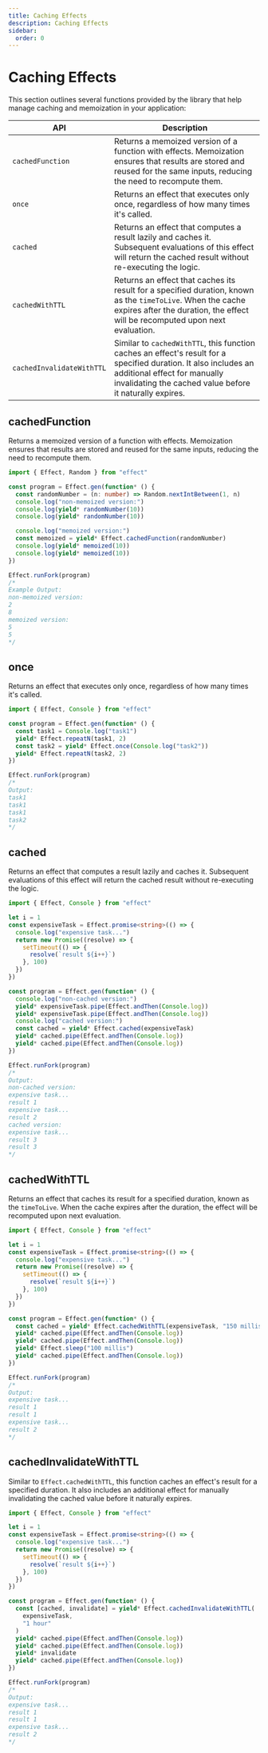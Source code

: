 ```yaml
---
title: Caching Effects
description: Caching Effects
sidebar:
  order: 0
---
```


# Caching Effects

This section outlines several functions provided by the library that help manage caching and memoization in your application:

| API                       | Description                                                                                                                                                                                                 |
| ------------------------- | ----------------------------------------------------------------------------------------------------------------------------------------------------------------------------------------------------------- |
| `cachedFunction`          | Returns a memoized version of a function with effects. Memoization ensures that results are stored and reused for the same inputs, reducing the need to recompute them.                                     |
| `once`                    | Returns an effect that executes only once, regardless of how many times it's called.                                                                                                                        |
| `cached`                  | Returns an effect that computes a result lazily and caches it. Subsequent evaluations of this effect will return the cached result without re-executing the logic.                                          |
| `cachedWithTTL`           | Returns an effect that caches its result for a specified duration, known as the `timeToLive`. When the cache expires after the duration, the effect will be recomputed upon next evaluation.                |
| `cachedInvalidateWithTTL` | Similar to `cachedWithTTL`, this function caches an effect's result for a specified duration. It also includes an additional effect for manually invalidating the cached value before it naturally expires. |

## cachedFunction

Returns a memoized version of a function with effects. Memoization ensures that results are stored and reused for the same inputs, reducing the need to recompute them.

```ts twoslash
import { Effect, Random } from "effect"

const program = Effect.gen(function* () {
  const randomNumber = (n: number) => Random.nextIntBetween(1, n)
  console.log("non-memoized version:")
  console.log(yield* randomNumber(10))
  console.log(yield* randomNumber(10))

  console.log("memoized version:")
  const memoized = yield* Effect.cachedFunction(randomNumber)
  console.log(yield* memoized(10))
  console.log(yield* memoized(10))
})

Effect.runFork(program)
/*
Example Output:
non-memoized version:
2
8
memoized version:
5
5
*/
```

## once

Returns an effect that executes only once, regardless of how many times it's called.

```ts twoslash
import { Effect, Console } from "effect"

const program = Effect.gen(function* () {
  const task1 = Console.log("task1")
  yield* Effect.repeatN(task1, 2)
  const task2 = yield* Effect.once(Console.log("task2"))
  yield* Effect.repeatN(task2, 2)
})

Effect.runFork(program)
/*
Output:
task1
task1
task1
task2
*/
```

## cached

Returns an effect that computes a result lazily and caches it. Subsequent evaluations of this effect will return the cached result without re-executing the logic.

```ts twoslash
import { Effect, Console } from "effect"

let i = 1
const expensiveTask = Effect.promise<string>(() => {
  console.log("expensive task...")
  return new Promise((resolve) => {
    setTimeout(() => {
      resolve(`result ${i++}`)
    }, 100)
  })
})

const program = Effect.gen(function* () {
  console.log("non-cached version:")
  yield* expensiveTask.pipe(Effect.andThen(Console.log))
  yield* expensiveTask.pipe(Effect.andThen(Console.log))
  console.log("cached version:")
  const cached = yield* Effect.cached(expensiveTask)
  yield* cached.pipe(Effect.andThen(Console.log))
  yield* cached.pipe(Effect.andThen(Console.log))
})

Effect.runFork(program)
/*
Output:
non-cached version:
expensive task...
result 1
expensive task...
result 2
cached version:
expensive task...
result 3
result 3
*/
```

## cachedWithTTL

Returns an effect that caches its result for a specified duration, known as the `timeToLive`. When the cache expires after the duration, the effect will be recomputed upon next evaluation.

```ts twoslash
import { Effect, Console } from "effect"

let i = 1
const expensiveTask = Effect.promise<string>(() => {
  console.log("expensive task...")
  return new Promise((resolve) => {
    setTimeout(() => {
      resolve(`result ${i++}`)
    }, 100)
  })
})

const program = Effect.gen(function* () {
  const cached = yield* Effect.cachedWithTTL(expensiveTask, "150 millis")
  yield* cached.pipe(Effect.andThen(Console.log))
  yield* cached.pipe(Effect.andThen(Console.log))
  yield* Effect.sleep("100 millis")
  yield* cached.pipe(Effect.andThen(Console.log))
})

Effect.runFork(program)
/*
Output:
expensive task...
result 1
result 1
expensive task...
result 2
*/
```

## cachedInvalidateWithTTL

Similar to `Effect.cachedWithTTL`, this function caches an effect's result for a specified duration. It also includes an additional effect for manually invalidating the cached value before it naturally expires.

```ts twoslash
import { Effect, Console } from "effect"

let i = 1
const expensiveTask = Effect.promise<string>(() => {
  console.log("expensive task...")
  return new Promise((resolve) => {
    setTimeout(() => {
      resolve(`result ${i++}`)
    }, 100)
  })
})

const program = Effect.gen(function* () {
  const [cached, invalidate] = yield* Effect.cachedInvalidateWithTTL(
    expensiveTask,
    "1 hour"
  )
  yield* cached.pipe(Effect.andThen(Console.log))
  yield* cached.pipe(Effect.andThen(Console.log))
  yield* invalidate
  yield* cached.pipe(Effect.andThen(Console.log))
})

Effect.runFork(program)
/*
Output:
expensive task...
result 1
result 1
expensive task...
result 2
*/
```
